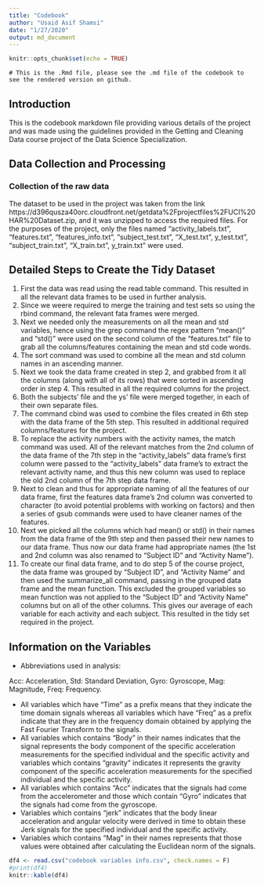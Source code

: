 ```yaml
---
title: "Codebook"
author: "Usaid Asif Shamsi"
date: "1/27/2020"
output: md_document
---
```


```r
knitr::opts_chunk$set(echo = TRUE)
```

````{}
# This is the .Rmd file, please see the .md file of the codebook to see the rendered version on github.
````

## Introduction
This is the codebook markdown file providing various details of the project and was made using the guidelines provided in the Getting and Cleaning Data course project of the Data Science Specialization.

## Data Collection and Processing

### Collection of the raw data
The dataset to be used in the project was taken from the link https://d396qusza40orc.cloudfront.net/getdata%2Fprojectfiles%2FUCI%20HAR%20Dataset.zip, and it was unzipped to access the required files. For the purposes of the project, only the files named "activity_labels.txt", "features.txt", "features_info.txt", "subject_test.txt", "X_test.txt", y_test.txt", "subject_train.txt", "X_train.txt", y_train.txt" were used. 

## Detailed Steps to Create the Tidy Dataset
1. First the data was read using the read.table command. This resulted in all the relevant data frames to be used in further analysis.
2. Since we weere required to merge the training and test sets so using the rbind command, the relevant fata frames were merged. 
3. Next we needed only the measurements on all the mean and std variables, hence using the grep command the regex pattern "mean()" and "std()" were used on the second column of the "features.txt" file to grab all the columns/features containing the mean and std code words. 
4. The sort command was used to combine all the mean and std column names in an ascending manner.
5. Next we took the data frame created in step 2, and grabbed from it all the columns (along with all of its rows) that were sorted in ascending order in step 4. This resulted in all the required columns for the project.
6. Both the subjects' file and the ys' file were merged together, in each of their own separate files.
7. The command cbind was used to combine the files created in 6th step with the data frame of the 5th step. This resulted in additional required columns/features for the project.
8. To replace the activity numbers with the activity names, the match command was used. All of the relevant matches from the 2nd column of the data frame of the 7th step in the "activity_labels" data frame's first column were passed to the "activity_labels" data frame's to extract the relevant activity name, and thus this new column was used to replace the old 2nd column of the 7th step data frame.
9. Next to clean and thus for appropriate naming of all the features of our data frame, first the features data frame's 2nd column was converted to character (to avoid potential problems with working on factors) and then a series of gsub commands were used to have cleaner names of the features.
10. Next we picked all the columns which had mean() or std() in their names from the data frame of the 9th step and then passed their new names to our data frame. Thus now our data frame had appropriate names (the 1st and 2nd column was also renamed to "Subject ID" and "Activity Name").
11. To create our final data frame, and to do step 5 of the course project, the data frame was grouped by "Subject ID", and "Activity Name" and then used the summarize_all command, passing in the grouped data frame and the mean function. This excluded the grouped variables so mean function was not applied to the "Subject ID" and "Activity Name" columns but on all of the other columns. This gives our average of each variable for each activity and each subject. This resulted in the tidy set required in the project.

## Information on the Variables 
* Abbreviations used in analysis:

Acc: Acceleration, Std: Standard Deviation, Gyro: Gyroscope, Mag: Magnitude, Freq: Frequency.

* All variables which have "Time" as a prefix means that they indicate the time domain signals whereas all variables which have "Freq" as a prefix indicate that they are in the frequency domain obtained by applying the Fast Fourier Transform to the signals.
* All variables which contains "Body" in their names indicates that the signal represents the body component of the specific acceleration measurements for the specified individual and the specific activity and variables which contains "gravity" indicates it represents the gravity component of the specific acceleration measurements for the specified individual and the specific activity.
* All variables which contains "Acc" indicates that the signals had come from the accelerometer and those which contain "Gyro" indicates that the signals had come from the gyroscope.
* Variables which contains "jerk" indicates that the body linear acceleration and angular velocity were derived in time to obtain these Jerk signals for the specified individual and the specific activity.
* Variables which contains "Mag" in their names represents that those values were obtained after calculating the Euclidean norm of the signals.
```r
df4 <- read.csv("codebook variables info.csv", check.names = F)
#print(df4)
knitr::kable(df4)
```
